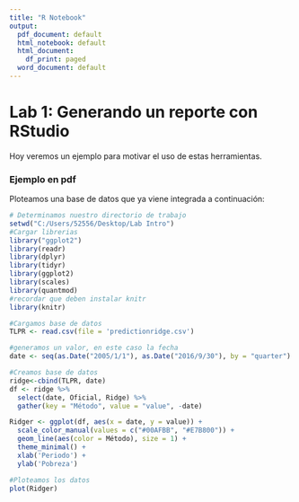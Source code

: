 ---
title: "R Notebook"
output:
  pdf_document: default
  html_notebook: default
  html_document:
    df_print: paged
  word_document: default
---



# Lab 1: Generando un reporte con  RStudio

Hoy veremos un ejemplo para motivar el uso de estas herramientas. 

### Ejemplo en pdf

Ploteamos una base de datos que ya viene integrada a continuación:

```{r echo=FALSE, message=FALSE, warning=FALSE}
# Determinamos nuestro directorio de trabajo
setwd("C:/Users/52556/Desktop/Lab Intro")
#Cargar librerias
library("ggplot2")
library(readr)
library(dplyr)
library(tidyr)
library(ggplot2)
library(scales)
library(quantmod)
#recordar que deben instalar knitr
library(knitr)

#Cargamos base de datos
TLPR <- read.csv(file = 'predictionridge.csv')

#generamos un valor, en este caso la fecha
date <- seq(as.Date("2005/1/1"), as.Date("2016/9/30"), by = "quarter")

#Creamos base de datos
ridge<-cbind(TLPR, date)
df <- ridge %>%
  select(date, Oficial, Ridge) %>%
  gather(key = "Método", value = "value", -date)

Ridger <- ggplot(df, aes(x = date, y = value)) +
  scale_color_manual(values = c("#00AFBB", "#E7B800")) +
  geom_line(aes(color = Método), size = 1) +
  theme_minimal() +
  xlab('Periodo') +
  ylab('Pobreza')
```



```{r echo=FALSE, message=FALSE, warning=FALSE} 
#Ploteamos los datos
plot(Ridger)
```

